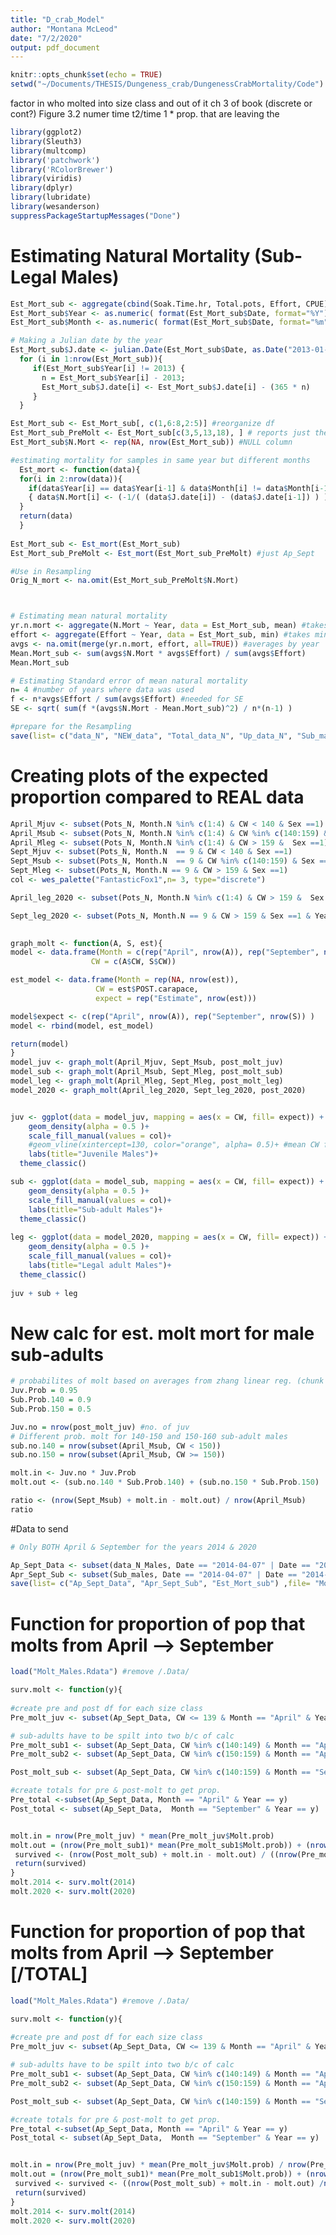 ```yaml
---
title: "D_crab_Model"
author: "Montana McLeod"
date: "7/2/2020"
output: pdf_document
---
```


```r
knitr::opts_chunk$set(echo = TRUE)
setwd("~/Documents/THESIS/Dungeness_crab/DungenessCrabMortality/Code")
```
factor in who molted into size class and out of it
ch 3 of book (discrete or cont?) Figure 3.2
numer time t2/time 1 * prop. that are leaving the 


```r
library(ggplot2)
library(Sleuth3)
library(multcomp)
library('patchwork')
library('RColorBrewer')
library(viridis)
library(dplyr)
library(lubridate)
library(wesanderson)
suppressPackageStartupMessages("Done")
```


# Estimating Natural Mortality (Sub-Legal Males)
```r
Est_Mort_sub <- aggregate(cbind(Soak.Time.hr, Total.pots, Effort, CPUE) ~ Date, data = Sub_males, mean) #reports just the individual date and the CPUE
Est_Mort_sub$Year <- as.numeric( format(Est_Mort_sub$Date, format="%Y") ) # the full year
Est_Mort_sub$Month <- as.numeric( format(Est_Mort_sub$Date, format="%m") ) #month

# Making a Julian date by the year 
Est_Mort_sub$J.date <- julian.Date(Est_Mort_sub$Date, as.Date("2013-01-01"), by= 'Year' )
  for (i in 1:nrow(Est_Mort_sub)){
     if(Est_Mort_sub$Year[i] != 2013) {
       n = Est_Mort_sub$Year[i] - 2013;
       Est_Mort_sub$J.date[i] <- Est_Mort_sub$J.date[i] - (365 * n) 
     }
  }

Est_Mort_sub <- Est_Mort_sub[, c(1,6:8,2:5)] #reorganize df
Est_Mort_sub_PreMolt <- Est_Mort_sub[c(3,5,13,18), ] # reports just the values that can be looked at pre-molt 
Est_Mort_sub$N.Mort <- rep(NA, nrow(Est_Mort_sub)) #NULL column

#estimating mortality for samples in same year but different months
  Est_mort <- function(data){
  for(i in 2:nrow(data)){
    if(data$Year[i] == data$Year[i-1] & data$Month[i] != data$Month[i-1])
    { data$N.Mort[i] <- (-1/( (data$J.date[i]) - (data$J.date[i-1]) ) )* log(data$CPUE[i] / data$CPUE[i-1] )  }
  }
  return(data)
  }
  
Est_Mort_sub <- Est_mort(Est_Mort_sub)
Est_Mort_sub_PreMolt <- Est_mort(Est_Mort_sub_PreMolt) #just Ap_Sept

#Use in Resampling
Orig_N_mort <- na.omit(Est_Mort_sub_PreMolt$N.Mort)



# Estimating mean natural mortality 
yr.n.mort <- aggregate(N.Mort ~ Year, data = Est_Mort_sub, mean) #takes mean daily mort.
effort <- aggregate(Effort ~ Year, data = Est_Mort_sub, min) #takes min effort
avgs <- na.omit(merge(yr.n.mort, effort, all=TRUE)) #averages by year
Mean.Mort_sub <- sum(avgs$N.Mort * avgs$Effort) / sum(avgs$Effort) 
Mean.Mort_sub

# Estimating Standard error of mean natural mortality 
n= 4 #number of years where data was used
f <- n*avgs$Effort / sum(avgs$Effort) #needed for SE
SE <- sqrt( sum(f *(avgs$N.Mort - Mean.Mort_sub)^2) / n*(n-1) )

#prepare for the Resampling
save(list= c("data_N", "NEW_data", "Total_data_N", "Up_data_N", "Sub_males", "Est_Mort_sub", "Orig_N_mort") ,file= "D.crab.Rdata")
```


# Creating plots of the expected proportion compared to REAL data
```r
April_Mjuv <- subset(Pots_N, Month.N %in% c(1:4) & CW < 140 & Sex ==1)
April_Msub <- subset(Pots_N, Month.N %in% c(1:4) & CW %in% c(140:159) & Sex ==1)
April_Mleg <- subset(Pots_N, Month.N %in% c(1:4) & CW > 159 &  Sex ==1)
Sept_Mjuv <- subset(Pots_N, Month.N  == 9 & CW < 140 & Sex ==1)
Sept_Msub <- subset(Pots_N, Month.N  == 9 & CW %in% c(140:159) & Sex ==1)
Sept_Mleg <- subset(Pots_N, Month.N == 9 & CW > 159 & Sex ==1)
col <- wes_palette("FantasticFox1",n= 3, type="discrete")

April_leg_2020 <- subset(Pots_N, Month.N %in% c(1:4) & CW > 159 &  Sex ==1 & Year==2020)

Sept_leg_2020 <- subset(Pots_N, Month.N == 9 & CW > 159 & Sex ==1 & Year==2020)
 

graph_molt <- function(A, S, est){
model <- data.frame(Month = c(rep("April", nrow(A)), rep("September", nrow(S))),
                  CW = c(A$CW, S$CW))

est_model <- data.frame(Month = rep(NA, nrow(est)),
                   CW = est$POST.carapace,
                   expect = rep("Estimate", nrow(est)))

model$expect <- c(rep("April", nrow(A)), rep("September", nrow(S)) )
model <- rbind(model, est_model)

return(model)
}
model_juv <- graph_molt(April_Mjuv, Sept_Msub, post_molt_juv)
model_sub <- graph_molt(April_Msub, Sept_Mleg, post_molt_sub)
model_leg <- graph_molt(April_Mleg, Sept_Mleg, post_molt_leg)
model_2020 <- graph_molt(April_leg_2020, Sept_leg_2020, post_2020)


juv <- ggplot(data = model_juv, mapping = aes(x = CW, fill= expect)) +
    geom_density(alpha = 0.5 )+
    scale_fill_manual(values = col)+
    #geom_vline(xintercept=130, color="orange", alpha= 0.5)+ #mean CW for pre-molt juv males
    labs(title="Juvenile Males")+
  theme_classic()

sub <- ggplot(data = model_sub, mapping = aes(x = CW, fill= expect)) +
    geom_density(alpha = 0.5 )+
    scale_fill_manual(values = col)+
    labs(title="Sub-adult Males")+
  theme_classic()
  
leg <- ggplot(data = model_2020, mapping = aes(x = CW, fill= expect)) +
    geom_density(alpha = 0.5 )+
    scale_fill_manual(values = col)+
    labs(title="Legal adult Males")+
  theme_classic()
 
juv + sub + leg 
```


# New calc for est. molt mort for male sub-adults
```r
# probabilites of molt based on averages from zhang linear reg. (chunk 15)
Juv.Prob = 0.95 
Sub.Prob.140 = 0.9
Sub.Prob.150 = 0.5 

Juv.no = nrow(post_molt_juv) #no. of juv
# Different prob. molt for 140-150 and 150-160 sub-adult males 
sub.no.140 = nrow(subset(April_Msub, CW < 150))
sub.no.150 = nrow(subset(April_Msub, CW >= 150))

molt.in <- Juv.no * Juv.Prob
molt.out <- (sub.no.140 * Sub.Prob.140) + (sub.no.150 * Sub.Prob.150)

ratio <- (nrow(Sept_Msub) + molt.in - molt.out) / nrow(April_Msub)
ratio
```


#Data to send 
```r
# Only BOTH April & September for the years 2014 & 2020

Ap_Sept_Data <- subset(data_N_Males, Date == "2014-04-07" | Date == "2014-09-17"| Date == "2020-04-03" |Date == "2020-09-01" |Date == "2020-09-15", c(Date, Month, Year, CW, Molt.prob)) 
Apr_Sept_Sub <- subset(Sub_males, Date == "2014-04-07" | Date == "2014-09-17"| Date == "2020-04-03" |Date == "2020-09-01" |Date == "2020-09-15", Date :CPUE) 
save(list= c("Ap_Sept_Data", "Apr_Sept_Sub", "Est_Mort_sub") ,file= "Molt_Males.Rdata")
```


# Function for proportion of pop that molts from April --> September
```r
load("Molt_Males.Rdata") #remove /.Data/

surv.molt <- function(y){
  
#create pre and post df for each size class 
Pre_molt_juv <- subset(Ap_Sept_Data, CW <= 139 & Month == "April" & Year == y) #juveniles moving into sub-adults

# sub-adults have to be spilt into two b/c of calc
Pre_molt_sub1 <- subset(Ap_Sept_Data, CW %in% c(140:149) & Month == "April"& Year == y)
Pre_molt_sub2 <- subset(Ap_Sept_Data, CW %in% c(150:159) & Month == "April"& Year == y)

Post_molt_sub <- subset(Ap_Sept_Data, CW %in% c(140:159) & Month == "September" & Year == y)

#create totals for pre & post-molt to get prop. 
Pre_total <-subset(Ap_Sept_Data, Month == "April" & Year == y)
Post_total <- subset(Ap_Sept_Data,  Month == "September" & Year == y)


molt.in = nrow(Pre_molt_juv) * mean(Pre_molt_juv$Molt.prob) 
molt.out = (nrow(Pre_molt_sub1)* mean(Pre_molt_sub1$Molt.prob)) + (nrow(Pre_molt_sub2)* mean(Pre_molt_sub2$Molt.prob)) 
 survived <- (nrow(Post_molt_sub) + molt.in - molt.out) / ((nrow(Pre_molt_sub1) + nrow(Pre_molt_sub2)))
 return(survived)
}
molt.2014 <- surv.molt(2014)
molt.2020 <- surv.molt(2020)
```


# Function for proportion of pop that molts from April --> September [/TOTAL]
```r
load("Molt_Males.Rdata") #remove /.Data/

surv.molt <- function(y){
  
#create pre and post df for each size class 
Pre_molt_juv <- subset(Ap_Sept_Data, CW <= 139 & Month == "April" & Year == y) #juveniles moving into sub-adults

# sub-adults have to be spilt into two b/c of calc
Pre_molt_sub1 <- subset(Ap_Sept_Data, CW %in% c(140:149) & Month == "April"& Year == y)
Pre_molt_sub2 <- subset(Ap_Sept_Data, CW %in% c(150:159) & Month == "April"& Year == y)

Post_molt_sub <- subset(Ap_Sept_Data, CW %in% c(140:159) & Month == "September" & Year == y)

#create totals for pre & post-molt to get prop. 
Pre_total <-subset(Ap_Sept_Data, Month == "April" & Year == y)
Post_total <- subset(Ap_Sept_Data,  Month == "September" & Year == y)


molt.in = nrow(Pre_molt_juv) * mean(Pre_molt_juv$Molt.prob) / nrow(Pre_total)
molt.out = (nrow(Pre_molt_sub1)* mean(Pre_molt_sub1$Molt.prob)) + (nrow(Pre_molt_sub2)* mean(Pre_molt_sub2$Molt.prob)) / nrow(Pre_total)
 survived <- survived <- ((nrow(Post_molt_sub) + molt.in - molt.out) /nrow(Post_total)) / ((nrow(Pre_molt_sub1) + nrow(Pre_molt_sub2))/ nrow(Pre_total))
 return(survived)
}
molt.2014 <- surv.molt(2014)
molt.2020 <- surv.molt(2020)
```

